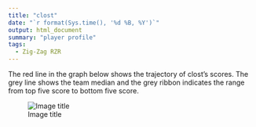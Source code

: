 ```yaml
---
title: "clost"
date: "`r format(Sys.time(), '%d %B, %Y')`"
output: html_document
summary: "player profile"
tags:
  - Zig-Zag RZR
---
```


The red line in the graph below shows the trajectory of clost's scores. The grey line shows the team median and the grey ribbon indicates the range from top five score to bottom five score.

![Image title](clost.jpg)
